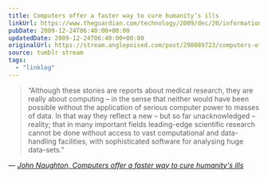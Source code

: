 ```yaml
---
title: Computers offer a faster way to cure humanity’s ills
linkUrl: https://www.theguardian.com/technology/2009/dec/20/information-technology-medical-research
pubDate: 2009-12-24T06:40:00+00:00
updatedDate: 2009-12-24T06:40:00+00:00
originalUrl: https://stream.anglepoised.com/post/298089723/computers-offer-a-faster-way-to-cure-humanitys
source: tumblr stream
tags:
  - "linklog"
---
```


> &ldquo;Although these stories are reports about medical research, they are really about computing – in the sense that neither would have been possible without the application of serious computer power to masses of data. In that way they reflect a new – but so far unacknowledged – reality; that in many important fields leading-edge scientific research cannot be done without access to vast computational and data-handling facilities, with sophisticated software for analysing huge data-sets.&rdquo;

— <cite>[John Naughton, _Computers offer a faster way to cure humanity's ills_](https://www.theguardian.com/technology/2009/dec/20/information-technology-medical-research)</cite>
